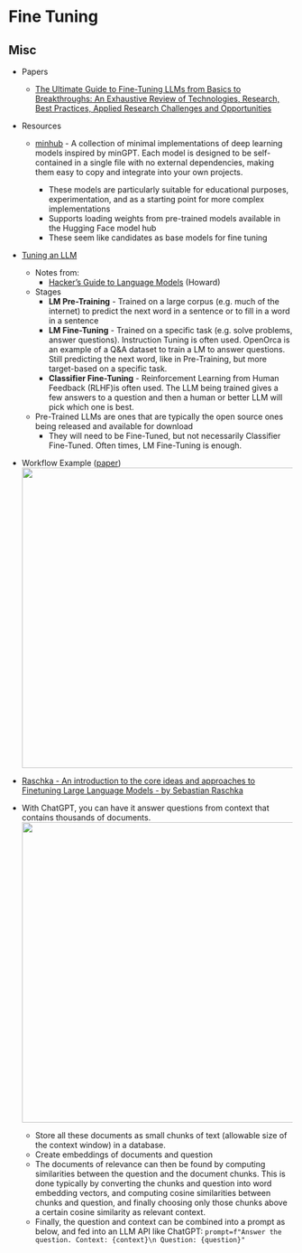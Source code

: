 # Fine Tuning {#sec-nlp-fintun .unnumbered}

## Misc {#sec-nlp-fintun-misc .unnumbered}

-   Papers

    -   [The Ultimate Guide to Fine-Tuning LLMs from Basics to Breakthroughs: An Exhaustive Review of Technologies, Research, Best Practices, Applied Research Challenges and Opportunities](https://arxiv.org/abs/2408.13296)

-   Resources

    -   [minhub](https://github.com/mlverse/minhub) - A collection of minimal implementations of deep learning models inspired by minGPT. Each model is designed to be self-contained in a single file with no external dependencies, making them easy to copy and integrate into your own projects.

        -   These models are particularly suitable for educational purposes, experimentation, and as a starting point for more complex implementations
        -   Supports loading weights from pre-trained models available in the Hugging Face model hub
        -   These seem like candidates as base models for fine tuning

-   [Tuning an LLM]{.underline}

    -   Notes from:
        -   [Hacker's Guide to Language Models](https://www.youtube.com/watch?v=jkrNMKz9pWU) (Howard)
    -   Stages
        -   **LM Pre-Training** - Trained on a large corpus (e.g. much of the internet) to predict the next word in a sentence or to fill in a word in a sentence
        -   **LM Fine-Tuning** - Trained on a specific task (e.g. solve problems, answer questions). Instruction Tuning is often used. OpenOrca is an example of a Q&A dataset to train a LM to answer questions. Still predicting the next word, like in Pre-Training, but more target-based on a specific task.
        -   **Classifier Fine-Tuning** - Reinforcement Learning from Human Feedback (RLHF)is often used. The LLM being trained gives a few answers to a question and then a human or better LLM will pick which one is best.
    -   Pre-Trained LLMs are ones that are typically the open source ones being released and available for download
        -   They will need to be Fine-Tuned, but not necessarily Classifier Fine-Tuned. Often times, LM Fine-Tuning is enough.

-   Workflow Example ([paper](https://huyenchip.com/2023/04/11/llm-engineering.html))\
    ![](./_resources/NLP,_Fine_Tuning.resources/image.png){.lightbox width="532"}

-   [Raschka - An introduction to the core ideas and approaches to Finetuning Large Language Models - by Sebastian Raschka](https://magazine.sebastianraschka.com/p/finetuning-large-language-models?utm_source=post-email-title&publication_id=1174659&post_id=115943216&isFreemail=true&utm_medium=email)

-   With ChatGPT, you can have it answer questions from context that contains thousands of documents.\
    ![](./_resources/NLP,_Fine_Tuning.resources/image.1.png){.lightbox width="532"}

    -   Store all these documents as small chunks of text (allowable size of the context window) in a database.
    -   Create embeddings of documents and question
    -   The documents of relevance can then be found by computing similarities between the question and the document chunks. This is done typically by converting the chunks and question into word embedding vectors, and computing cosine similarities between chunks and question, and finally choosing only those chunks above a certain cosine similarity as relevant context.
    -   Finally, the question and context can be combined into a prompt as below, and fed into an LLM API like ChatGPT: `prompt=f"Answer the question. Context: {context}\n Question: {question}"`
